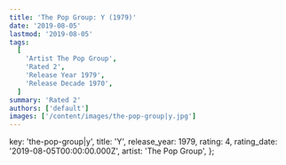 ```yaml
---
title: 'The Pop Group: Y (1979)'
date: '2019-08-05'
lastmod: '2019-08-05'
tags:
  [
    'Artist The Pop Group',
    'Rated 2',
    'Release Year 1979',
    'Release Decade 1970',
  ]
summary: 'Rated 2'
authors: ['default']
images: ['/content/images/the-pop-group|y.jpg']
---
```


  key: 'the-pop-group|y',
  title: 'Y',
  release_year: 1979,
  rating: 4,
  rating_date: '2019-08-05T00:00:00.000Z',
  artist: 'The Pop Group',
};

<MusicRating data={data} />
